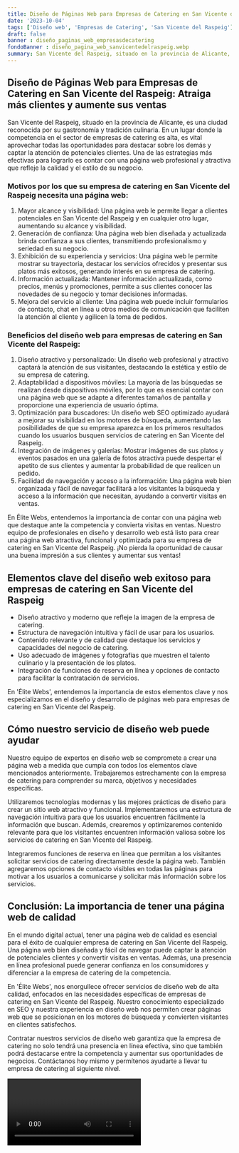 ```yaml
---
title: Diseño de Páginas Web para Empresas de Catering en San Vicente del Raspeig
date: '2023-10-04'
tags: ['Diseño web', 'Empresas de Catering', 'San Vicente del Raspeig']
draft: false
banner : diseño_paginas_web_empresasdecatering
fondoBanner : diseño_pagina_web_sanvicentedelraspeig.webp
summary: San Vicente del Raspeig, situado en la provincia de Alicante, es una ciudad reconocida por su gastronomía y tradición culinaria. En un lugar donde la competencia en el sector de empresas de catering es alta, es vital aprovechar todas las oportunidades para destacar sobre los demás y captar la atención de potenciales clientes. Una de las estrategias más efectivas para lograrlo es contar con una página web profesional y atractiva que refleje la calidad y el estilo de su negocio.
---
```


## Diseño de Páginas Web para Empresas de Catering en San Vicente del Raspeig: Atraiga más clientes y aumente sus ventas

San Vicente del Raspeig, situado en la provincia de Alicante, es una ciudad reconocida por su gastronomía y tradición culinaria. En un lugar donde la competencia en el sector de empresas de catering es alta, es vital aprovechar todas las oportunidades para destacar sobre los demás y captar la atención de potenciales clientes. Una de las estrategias más efectivas para lograrlo es contar con una página web profesional y atractiva que refleje la calidad y el estilo de su negocio.

### Motivos por los que su empresa de catering en San Vicente del Raspeig necesita una página web:

1. Mayor alcance y visibilidad: Una página web le permite llegar a clientes potenciales en San Vicente del Raspeig y en cualquier otro lugar, aumentando su alcance y visibilidad.
2. Generación de confianza: Una página web bien diseñada y actualizada brinda confianza a sus clientes, transmitiendo profesionalismo y seriedad en su negocio.
3. Exhibición de su experiencia y servicios: Una página web le permite mostrar su trayectoria, destacar los servicios ofrecidos y presentar sus platos más exitosos, generando interés en su empresa de catering.
4. Información actualizada: Mantener información actualizada, como precios, menús y promociones, permite a sus clientes conocer las novedades de su negocio y tomar decisiones informadas.
5. Mejora del servicio al cliente: Una página web puede incluir formularios de contacto, chat en línea u otros medios de comunicación que faciliten la atención al cliente y agilicen la toma de pedidos.

### Beneficios del diseño web para empresas de catering en San Vicente del Raspeig:

1. Diseño atractivo y personalizado: Un diseño web profesional y atractivo captará la atención de sus visitantes, destacando la estética y estilo de su empresa de catering.
2. Adaptabilidad a dispositivos móviles: La mayoría de las búsquedas se realizan desde dispositivos móviles, por lo que es esencial contar con una página web que se adapte a diferentes tamaños de pantalla y proporcione una experiencia de usuario óptima.
3. Optimización para buscadores: Un diseño web SEO optimizado ayudará a mejorar su visibilidad en los motores de búsqueda, aumentando las posibilidades de que su empresa aparezca en los primeros resultados cuando los usuarios busquen servicios de catering en San Vicente del Raspeig.
4. Integración de imágenes y galerías: Mostrar imágenes de sus platos y eventos pasados en una galería de fotos atractiva puede despertar el apetito de sus clientes y aumentar la probabilidad de que realicen un pedido.
5. Facilidad de navegación y acceso a la información: Una página web bien organizada y fácil de navegar facilitará a los visitantes la búsqueda y acceso a la información que necesitan, ayudando a convertir visitas en ventas.

En Élite Webs, entendemos la importancia de contar con una página web que destaque ante la competencia y convierta visitas en ventas. Nuestro equipo de profesionales en diseño y desarrollo web está listo para crear una página web atractiva, funcional y optimizada para su empresa de catering en San Vicente del Raspeig. ¡No pierda la oportunidad de causar una buena impresión a sus clientes y aumentar sus ventas!

<GifSeo />

<Cta />

## Elementos clave del diseño web exitoso para empresas de catering en San Vicente del Raspeig

- Diseño atractivo y moderno que refleje la imagen de la empresa de catering.
- Estructura de navegación intuitiva y fácil de usar para los usuarios.
- Contenido relevante y de calidad que destaque los servicios y capacidades del negocio de catering.
- Uso adecuado de imágenes y fotografías que muestren el talento culinario y la presentación de los platos.
- Integración de funciones de reserva en línea y opciones de contacto para facilitar la contratación de servicios.

En 'Élite Webs', entendemos la importancia de estos elementos clave y nos especializamos en el diseño y desarrollo de páginas web para empresas de catering en San Vicente del Raspeig.

## Cómo nuestro servicio de diseño web puede ayudar

Nuestro equipo de expertos en diseño web se compromete a crear una página web a medida que cumpla con todos los elementos clave mencionados anteriormente. Trabajaremos estrechamente con la empresa de catering para comprender su marca, objetivos y necesidades específicas.

Utilizaremos tecnologías modernas y las mejores prácticas de diseño para crear un sitio web atractivo y funcional. Implementaremos una estructura de navegación intuitiva para que los usuarios encuentren fácilmente la información que buscan. Además, crearemos y optimizaremos contenido relevante para que los visitantes encuentren información valiosa sobre los servicios de catering en San Vicente del Raspeig.

Integraremos funciones de reserva en línea que permitan a los visitantes solicitar servicios de catering directamente desde la página web. También agregaremos opciones de contacto visibles en todas las páginas para motivar a los usuarios a comunicarse y solicitar más información sobre los servicios.

## Conclusión: La importancia de tener una página web de calidad

En el mundo digital actual, tener una página web de calidad es esencial para el éxito de cualquier empresa de catering en San Vicente del Raspeig. Una página web bien diseñada y fácil de navegar puede captar la atención de potenciales clientes y convertir visitas en ventas. Además, una presencia en línea profesional puede generar confianza en los consumidores y diferenciar a la empresa de catering de la competencia.

En 'Élite Webs', nos enorgullece ofrecer servicios de diseño web de alta calidad, enfocados en las necesidades específicas de empresas de catering en San Vicente del Raspeig. Nuestro conocimiento especializado en SEO y nuestra experiencia en diseño web nos permiten crear páginas web que se posicionan en los motores de búsqueda y convierten visitantes en clientes satisfechos.

Contratar nuestros servicios de diseño web garantiza que la empresa de catering no solo tendrá una presencia en línea efectiva, sino que también podrá destacarse entre la competencia y aumentar sus oportunidades de negocios. Contáctanos hoy mismo y permítenos ayudarte a llevar tu empresa de catering al siguiente nivel.

<Video />

<CtaBot job='Empresas de Catering' city='San Vicente del Raspeig'/>

<Gmaps query='San Vicente del Raspeig+españa+maps' />